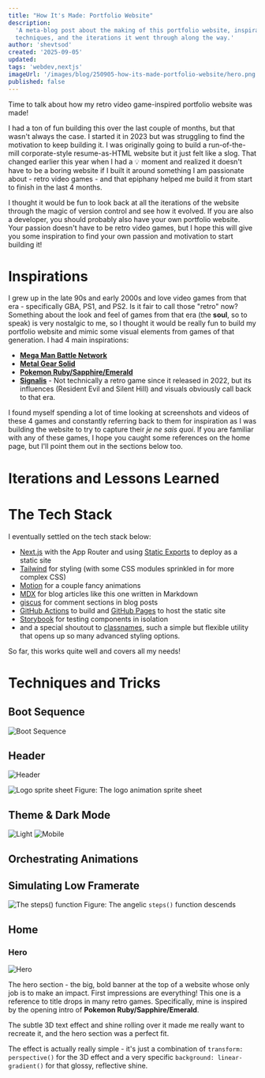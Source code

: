 ```yaml
---
title: "How It's Made: Portfolio Website"
description:
  'A meta-blog post about the making of this portfolio website, inspirations,
  techniques, and the iterations it went through along the way.'
author: 'shevtsod'
created: '2025-09-05'
updated:
tags: 'webdev,nextjs'
imageUrl: '/images/blog/250905-how-its-made-portfolio-website/hero.png'
published: false
---
```


Time to talk about how my retro video game-inspired portfolio website was made!

I had a ton of fun building this over the last couple of months, but that wasn't
always the case. I started it in 2023 but was struggling to find the motivation
to keep building it. I was originally going to build a run-of-the-mill
corporate-style resume-as-HTML website but it just felt like a slog. That
changed earlier this year when I had a 💡 moment and realized it doesn't have to
be a boring website if I built it around something I am passionate about - retro
video games - and that epiphany helped me build it from start to finish in the
last 4 months.

I thought it would be fun to look back at all the iterations of the website
through the magic of version control and see how it evolved. If you are also a
developer, you should probably also have your own portfolio website. Your
passion doesn't have to be retro video games, but I hope this will give you some
inspiration to find your own passion and motivation to start building it!

# Inspirations

I grew up in the late 90s and early 2000s and love video games from that era -
specifically GBA, PS1, and PS2. Is it fair to call those "retro" now? Something
about the look and feel of games from that era (the **soul**, so to speak) is
very nostalgic to me, so I thought it would be really fun to build my portfolio
website and mimic some visual elements from games of that generation. I had 4
main inspirations:

- [**Mega Man Battle Network**](https://en.wikipedia.org/wiki/Mega_Man_Battle_Network)
- [**Metal Gear Solid**](<https://en.wikipedia.org/wiki/Metal_Gear_Solid_(1998_video_game)>)
- [**Pokemon Ruby/Sapphire/Emerald**](https://en.wikipedia.org/wiki/Pok%C3%A9mon_Ruby_and_Sapphire)
- [**Signalis**](https://en.wikipedia.org/wiki/Signalis) - Not technically a
  retro game since it released in 2022, but its influences (Resident Evil and
  Silent Hill) and visuals obviously call back to that era.

I found myself spending a lot of time looking at screenshots and videos of these
4 games and constantly referring back to them for inspiration as I was building
the website to try to capture their _je ne sais quoi_. If you are familiar with
any of these games, I hope you caught some references on the home page, but I'll
point them out in the sections below too.

# Iterations and Lessons Learned

# The Tech Stack

I eventually settled on the tech stack below:

- [Next.js](https://nextjs.org/) with the App Router and using
  [Static Exports](https://nextjs.org/docs/app/guides/static-exports) to deploy
  as a static site
- [Tailwind](https://tailwindcss.com/) for styling (with some CSS modules
  sprinkled in for more complex CSS)
- [Motion](https://motion.dev/) for a couple fancy animations
- [MDX](https://mdxjs.com/) for blog articles like this one written in Markdown
- [giscus](https://giscus.app/) for comment sections in blog posts
- [GitHub Actions](https://github.com/features/actions) to build and
  [GitHub Pages](https://pages.github.com/) to host the static site
- [Storybook](https://storybook.js.org/) for testing components in isolation
- and a special shoutout to
  [classnames](https://www.npmjs.com/package/classnames), such a simple but
  flexible utility that opens up so many advanced styling options.

So far, this works quite well and covers all my needs!

# Techniques and Tricks

## Boot Sequence

![Boot Sequence](/images/blog/250905-how-its-made-portfolio-website/boot.png)

## Header

![Header](/images/blog/250905-how-its-made-portfolio-website/header.png)

![Logo sprite sheet](/images/blog/250905-how-its-made-portfolio-website/logo-frames.png)
Figure: The logo animation sprite sheet

## Theme & Dark Mode

![Light](/images/blog/250905-how-its-made-portfolio-website/light.png)
![Mobile](/images/blog/250905-how-its-made-portfolio-website/mobile.png)

## Orchestrating Animations

## Simulating Low Framerate

![The steps() function](/images/blog/250905-how-its-made-portfolio-website/angel.jpg)
Figure: The angelic `steps()` function descends

## Home

### Hero

![Hero](/images/blog/250905-how-its-made-portfolio-website/hero.png)

The hero section - the big, bold banner at the top of a website whose only job
is to make an impact. First impressions are everything! This one is a reference
to title drops in many retro games. Specifically, mine is inspired by the
opening intro of **Pokemon Ruby/Sapphire/Emerald**.

<YouTubeEmbed videoId="shUkq1sfSyU" />

The subtle 3D text effect and shine rolling over it made me really want to
recreate it, and the hero section was a perfect fit.

The effect is actually really simple - it's just a combination of
`transform: perspective()` for the 3D effect and a very specific
`background: linear-gradient()` for that glossy, reflective shine.

<div className="full-width">
  <div
    className="codepen"
    data-height="600"
    data-default-tab="result"
    data-slug-hash="MYaZgwY"
    data-pen-title="hero"
    data-user="shevtsod"
  />
  <Script src="https://public.codepenassets.com/embed/index.js" />
</div>

### Summary

![Summary](/images/blog/250905-how-its-made-portfolio-website/summary.png)

### Skills & Experience

![Skills](/images/blog/250905-how-its-made-portfolio-website/skills.png)

### Projects

![Projects](/images/blog/250905-how-its-made-portfolio-website/projects.png)

### Contact

![Contact](/images/blog/250905-how-its-made-portfolio-website/contact.png)

<YouTubeEmbed videoId="TzG8Sty9veI" />

## Blog

![Blog](/images/blog/250905-how-its-made-portfolio-website/blog.png)
![Blog Post](/images/blog/250905-how-its-made-portfolio-website/blog-post.png)

# Next Steps
